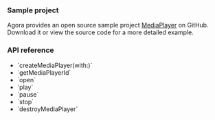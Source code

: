 <PlatformWrapper platform="ios">

### Sample project
Agora provides an open source sample project [MediaPlayer](https://github.com/AgoraIO/API-Examples/blob/4.2.2/Android/APIExample/app/src/main/java/io/agora/api/example/examples/advanced/MediaPlayer.java) on GitHub. Download it or view the source code for a more detailed example.

### API reference

- <Link to="{{Global.API_REF_IOS_ROOT_RTC_KIT}}/agorartcenginekit/createmediaplayer(with:)">`createMediaPlayer(with:)`</Link>
- <Link to="{{Global.API_REF_IOS_ROOT_RTC_KIT}}/agorartcmediaplayerprotocol/getmediaplayerid()">`getMediaPlayerId`</Link>
- <Link to="{{Global.API_REF_IOS_ROOT_RTC_KIT}}/agorartcmediaplayerprotocol/open(_:startpos:)">`open`</Link>
- <Link to="{{Global.API_REF_IOS_ROOT_RTC_KIT}}/agorartcmediaplayerprotocol/play()">`play`</Link>
- <Link to="{{Global.API_REF_IOS_ROOT_RTC_KIT}}/agorartcmediaplayerprotocol/pause()">`pause`</Link>
- <Link to="{{Global.API_REF_IOS_ROOT_RTC_KIT}}/agorartcmediaplayerprotocol/stop()">`stop`</Link>
- <Link to="{{Global.API_REF_IOS_ROOT_RTC_KIT}}/agorartcenginekit/destroymediaplayer(_:)">`destroyMediaPlayer`</Link>

</PlatformWrapper>